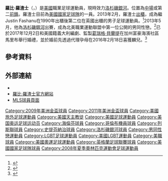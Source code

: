 {{noteTA
|T=zh-hans:罗比·罗杰斯; zh-tw:羅比·羅傑斯; zh-hk:羅比·羅渣士;
|G1=人名
|1=zh-hans:罗杰斯; zh-tw:羅傑斯; zh-hk:羅渣士;
}}

{{Infobox football biography
| name                 = 羅比·羅渣士
| image                = [[File:Robbie-rogers.jpg|200px]]
| image_size           = 175
| caption = 
| fullname             = Robert Hampton Rogers<ref name="Robbie Rogers – About">{{cite news| title = Robbie Rogers – About| url = http://therobbierogers.com/about/| publisher = Robbie Rogers| accessdate = August 25, 2012| archive-date = 2010-10-10| archive-url = https://web.archive.org/web/20101010024125/http://therobbierogers.com/about/| dead-url = yes}}</ref>  
| birth_date           = {{Birth date and age|1987|5|12}}
| birth_place          = [[美國|美國]][[加利福尼亞州|加利福尼亞州]]Rancho Palos Verdes
| height               = {{height|ft=5|in=10}}<ref name="Robbie Rogers – ESPN">{{cite news| title = Robbie Rogers – ESPN| url = http://soccernet.espn.go.com/player/_/id/97464/robbie-rogers?cc=5739#| publisher = ESPN Soccernet| accessdate = August 24, 2012}}{{Dead link}}</ref>  
| position             = [[中場|中場]]
| currentclub          = [[洛杉磯銀河|洛杉磯銀河]]
| clubnumber           = 14
| youthyears1          = 2002
| youthclubs1          = [[IMG_Soccer_Academy|IMG Soccer Academy]]
| youthyears2          = 2005
| youthclubs2          = [[Maryland_Terrapins_men's_soccer|Maryland Terrapins]]
| years1               = 2005
| clubs1               = [[Orange_County_Blue_Star|Orange County Blue Star]]
| caps1                = 3 
| goals1               = 0
| years2               = 2006–2007
| clubs2               = [[海倫芬體育俱樂部|海倫芬體育俱樂部]]
| caps2                = 0
| goals2               = 0
| years3               = 2007–2011
| clubs3               = [[哥倫布機員|哥倫布機員]]
| caps3                = 106
| goals3               = 13
| years4               = 2012–2013
| clubs4               = [[里茲聯足球俱樂部|里茲聯足球俱樂部]]
| caps4                = 4
| goals4               = 0
| years5               = 2012–2013
| clubs5               = → [[史提芬納治足球會|史提芬納治足球會]] (出借)
| caps5                = 6
| goals5               = 0
| years6               = 2013–
| clubs6               = [[洛杉磯銀河|洛杉磯銀河]]
| caps6                = 50
| goals6               = 1
| years7               = 2014
| clubs7               = → [[洛杉磯銀河二隊|洛杉磯銀河二隊]] (出借)
| caps7                = 4
| goals7               = 0
| years8               = 2015
| clubs8               = → [[洛杉磯銀河二隊|洛杉磯銀河二隊]] (出借)
| caps8                = 1
| goals8               = 0
| nationalyears1       = 2004–2007
| nationalteam1        = [[美國國家U20足球隊|美國U20]]
| nationalcaps1        = 15
| nationalgoals1       = 3
| nationalyears2       = 2008
| nationalteam2        = [[美國國家U23足球隊|美國U23]]
| nationalcaps2        = 5 
| nationalgoals2       = 1
| nationalyears3       = 2009–
| nationalteam3        = [[美國國家足球隊|美國]]
| nationalcaps3        = 18
| nationalgoals3       = 2
| medaltemplates       =
}}

'''羅比·羅渣士'''（{{lang-en|'''Robert Hampton "Robbie" Rogers'''}}，{{bd|1987年|5月12日}}）是[[美國|美國]]職業足球運動員，現時效力[[洛杉磯銀河|洛杉磯銀河]]。位置為[[中場|中場]]或第二[[前鋒_(足球)|前鋒]]。羅渣士目前為[[美國國家足球隊|美國國家足球隊]]的一員。2013年2月，羅渣士[[出櫃|出櫃]]，成為繼Justin Fashanu在1990年出櫃後第二位在英國出櫃的男子足球運動員。<ref>{{cite news|url=http://www.guardian.co.uk/football/2013/mar/29/robbie-rogers-coming-out-gay|title=Robbie Rogers: why coming out as gay meant I had to leave football|first=Donald|last=McRae|date=March 29, 2013|work=The Guardian|quote=Rogers then became only the second gay footballer in Britain to come out in public.|accessdate=2013-05-26|archive-date=2013-07-07|archive-url=https://web.archive.org/web/20130707160429/http://www.guardian.co.uk/football/2013/mar/29/robbie-rogers-coming-out-gay|dead-url=no}}</ref>2013年5月，他為[[洛杉磯銀河|洛杉磯銀河]]出賽，成為北美職業運動聯盟中第一位公開的男同性戀。<ref>{{cite web |url=http://www.insideworldsoccer.com/2013/05/robbie-rogers-joinsla-galaxy-mls-first-openly-gay-player.html |title=Robbie Rogers joins LA Galaxy to become first openly gay player in MLS |work=inside World Soccer |date=May 25, 2013 |access-date=2014-03-01 |archive-date=2020-11-30 |archive-url=https://web.archive.org/web/20201130084932/https://www.insideworldsoccer.com/2013/05/robbie-rogers-joinsla-galaxy-mls-first-openly-gay-player.html |dead-url=no }}</ref>已於2017年12月2日和美國籍義大利編劇、監製[[葛瑞格·貝蘭提|葛瑞格·貝蘭提]]在加州富豪海濱社區馬里布舉行婚禮，並於婚前先透過代理孕母在2016年2月18日喜獲麟兒。<ref>{{cite web|title=Greg Berlanti Talks “The Flash” Excitement & Loving Robbie Rogers|url=http://www.newnownext.com/greg-berlanti-interview-the-flash-dating-robbie-rogers/08/2014/|access-date=2016-05-03|archive-date=2021-01-27|archive-url=https://web.archive.org/web/20210127201650/http://www.newnownext.com/greg-berlanti-interview-the-flash-dating-robbie-rogers/08/2014/|dead-url=no}}</ref>

==參考資料==
{{Reflist|30em}}

==外部連結==
{{commons cat|Robbie Rogers}}
* {{soccerbase|id=54620|name=Robbie Rogers}}
*[http://robbiehrogers.com 羅比·羅渣士官方網站] {{Wayback|url=http://robbiehrogers.com/ |date=20210413202011 }}
*[http://www.mlssoccer.com/players/robbie-rogers MLS球員頁面] {{Wayback|url=http://www.mlssoccer.com/players/robbie-rogers |date=20121026095909 }}

{{2008年奧運會男子足球美國參賽名單}}

{{DEFAULTSORT:Rogers, Robbie}}
[[Category:2009年美洲金盃球員|Category:2009年美洲金盃球員]]
[[Category:2011年美洲金盃球員|Category:2011年美洲金盃球員]]
[[Category:美國旅外足球運動員|Category:美國旅外足球運動員]]
[[Category:美國天主教徒|Category:美國天主教徒]]
[[Category:美國足球運動員|Category:美國足球運動員]]
[[Category:美国奥运足球运动员|Category:美国奥运足球运动员]]
[[Category:海倫芬球員|Category:海倫芬球員]]
[[Category:哥倫布機員球員|Category:哥倫布機員球員]]
[[Category:列斯聯球員|Category:列斯聯球員]]
[[Category:史提芬納治球員|Category:史提芬納治球員]]
[[Category:洛杉磯銀河球員|Category:洛杉磯銀河球員]]
[[Category:男同性戀運動員|Category:男同性戀運動員]]
[[Category:LGBT足球運動員|Category:LGBT足球運動員]]
[[Category:美國LGBT運動員|Category:美國LGBT運動員]]
[[Category:美職球員|Category:美職球員]]
[[Category:美國奧運足球運動員|Category:美國奧運足球運動員]]
[[Category:英格蘭足球聯賽球員|Category:英格蘭足球聯賽球員]]
[[Category:美國國家足球隊球員|Category:美國國家足球隊球員]]
[[Category:2008年夏季奧林匹克運動會足球運動員|Category:2008年夏季奧林匹克運動會足球運動員]]